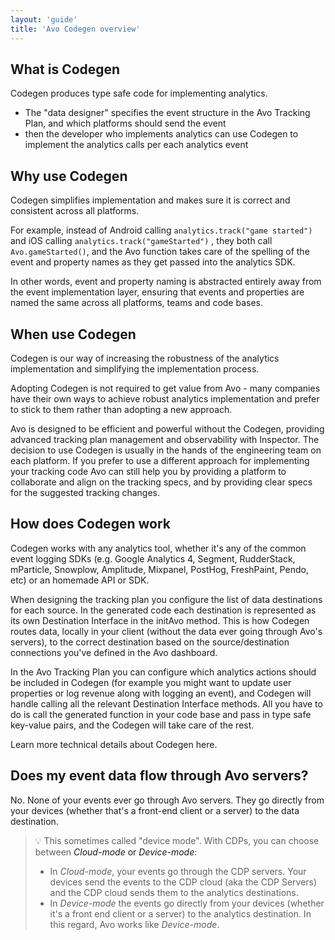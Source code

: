 ```yaml
---
layout: 'guide'
title: 'Avo Codegen overview'
---
```



## What is Codegen

Codegen produces type safe code for implementing analytics. 

- The "data designer" specifies the event structure in the <Link passHref href="/workspace"><a>Avo Tracking Plan</a></Link>, and which platforms should send the event
- then the developer who implements analytics can use Codegen to implement the analytics calls per each analytics event

## Why use Codegen

Codegen simplifies implementation and makes sure it is correct and consistent across all platforms.

For example, instead of Android calling `analytics.track("game started")` and iOS calling `analytics.track("gameStarted")` , they both call `Avo.gameStarted()`, and the Avo function takes care of the spelling of the event and property names as they get passed into the analytics SDK.

In other words, event and property naming is abstracted entirely away from the event implementation layer, ensuring that events and properties are named the same across all platforms, teams and code bases.

## When use Codegen

Codegen is our way of increasing the robustness of the analytics implementation and simplifying the implementation process.

Adopting Codegen is not required to get value from Avo - many companies have their own ways to achieve robust analytics implementation and prefer to stick to them rather than adopting a new approach.

Avo is designed to be efficient and powerful without the Codegen, providing advanced tracking plan management and observability with Inspector. 
The decision to use Codegen is usually in the hands of the engineering team on each platform. If you prefer to use a different approach for implementing your tracking code Avo can still help you by providing a platform to collaborate and align on the tracking specs, and by providing clear specs for the suggested tracking changes.

## How does Codegen work

Codegen works with any analytics tool, whether it's any of the common event logging SDKs (e.g. Google Analytics 4, Segment, RudderStack, mParticle, Snowplow, Amplitude, Mixpanel, PostHog, FreshPaint, Pendo, etc) or an homemade API or SDK.

When designing the tracking plan you configure the list of data destinations for each source. In the generated code each destination is represented as its own Destination Interface in the initAvo method. This is how Codegen routes data, locally in your client (without the data ever going through Avo's servers), to the correct destination based on the source/destination connections you've defined in the Avo dashboard.

In the Avo Tracking Plan you can configure which analytics <Link passHref href="/workspace/tracking-plan/events#a-nameactionsa-actions"><a>actions</a></Link> should be included in Codegen (for example you might want to update user properties or log revenue along with logging an event), and Codegen will handle calling all the relevant Destination Interface methods. All you have to do is call the generated function in your code base and pass in type safe key-value pairs, and the Codegen will take care of the rest.

Learn more technical details about Codegen <Link passHref href="/implementation/avo-functions-overview"><a>here</a></Link>.

## Does my event data flow through Avo servers?

No. None of your events ever go through Avo servers. They go directly from your devices (whether that's a front-end client or a server) to the data destination.

> 💡 This sometimes called "device mode". With CDPs, you can choose between <Link passHref href="https://segment.com/docs/guides/intro-impl/#connection-modes"><a>_Cloud-mode_ or _Device-mode_</a></Link>:
>
> - In _Cloud-mode_, your events go through the CDP servers. Your devices send the events to the CDP cloud (aka the CDP Servers) and the CDP cloud sends them to the analytics destinations.
> - In _Device-mode_ the events go directly from your devices (whether it's a front end client or a server) to the analytics destination.
>   In this regard, Avo works like _Device-mode_.